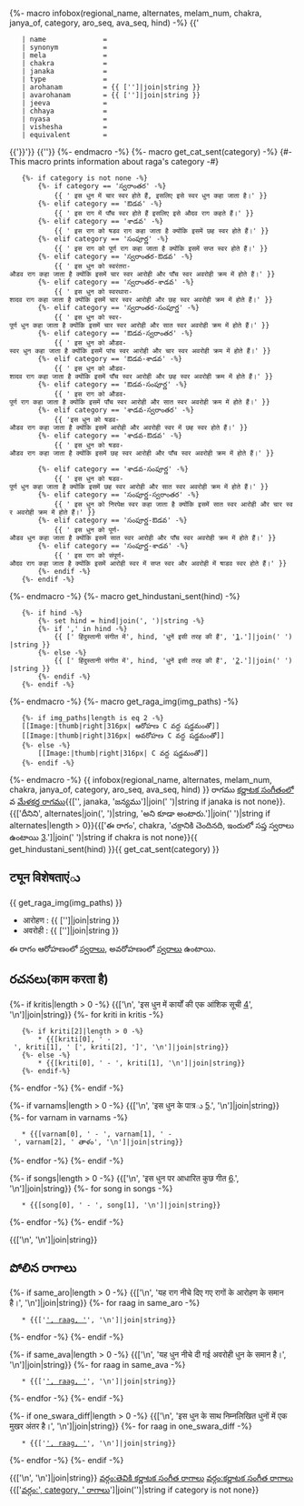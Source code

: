 {%- macro infobox(regional_name, alternates, melam_num, chakra, janya_of, category, aro_seq, ava_seq, hind) -%}
{{'{{Infobox ragam'}}
	| name          	= {{regional_name}}
	| synonym	    	= {{alternates|join(', ') if alternates}}
	| mela          	= {{melam_num if melam_num is not none}}
	| chakra        	= {{chakra if chakra is not none}}
	| janaka        	= {{janya_of if janya_of is not none}}
	| type          	= {{category if category is not none}}
	| arohanam      	= {{ ['{{svaraC|', aro_seq, '}}']|join|string }} 
	| avarohanam    	= {{ ['{{svaraC|', ava_seq, '}}']|join|string }}
	| jeeva         	=
	| chhaya        	=
	| nyasa         	=
	| vishesha      	= 
	| equivalent  		= {{hind|join(', ') if hind is not none}}
{{'}}'}}
{{'{{కర్ణాటక సంగీత రాగాలు}}'}}
{%- endmacro -%}
{%- macro get_cat_sent(category) -%}
{#- This macro prints information about raga's category -#}
	{%- if category is not none -%}
		{%- if category == 'స్వరాంతర' -%}
			{{ ' इस धुन में चार स्वर होते हैं, इसलिए इसे स्वर धुन कहा जाता है।' }}
		{%- elif category == 'ఔడవ' -%}
			{{ ' इस राग में पाँच स्वर होते हैं इसलिए इसे औदव राग कहते हैं।' }}
		{%- elif category == 'శాడవ' -%}
			{{ ' इस राग को षडव राग कहा जाता है क्योंकि इसमें छह स्वर होते हैं।' }}
		{%- elif category == 'సంపూర్ణ' -%}
			{{ ' इस राग को पूर्ण राग कहा जाता है क्योंकि इसमें सप्त स्वर होते हैं।' }}
		{%- elif category == 'స్వరాంతర-ఔడవ' -%}
			{{ ' इस धुन को स्वरंतरा-औडव राग कहा जाता है क्योंकि इसमें चार स्वर आरोही और पाँच स्वर अवरोही क्रम में होते हैं।' }}
		{%- elif category == 'స్వరాంతర-శాడవ' -%}
			{{ ' इस धुन को स्वरथारा-शादव राग कहा जाता है क्योंकि इसमें चार स्वर आरोही और छह स्वर अवरोही क्रम में होते हैं।' }}
		{%- elif category == 'స్వరాంతర-సంపూర్ణ' -%}
			{{ ' इस धुन को स्वर-पूर्ण धुन कहा जाता है क्योंकि इसमें चार स्वर आरोही और सात स्वर अवरोही क्रम में होते हैं।' }}
		{%- elif category == 'ఔడవ-స్వరాంతర' -%}
			{{ ' इस धुन को औडव-स्वर धुन कहा जाता है क्योंकि इसमें पांच स्वर आरोही और चार स्वर अवरोही क्रम में होते हैं।' }}
		{%- elif category == 'ఔడవ-శాడవ' -%}
			{{ ' इस धुन को औडव-शादव राग कहा जाता है क्योंकि इसमें पाँच स्वर आरोही और छह स्वर अवरोही क्रम में होते हैं।' }}
		{%- elif category == 'ఔడవ-సంపూర్ణ' -%}
			{{ ' इस राग को औडव-पूर्ण राग कहा जाता है क्योंकि इसमें पाँच स्वर आरोही और सात स्वर अवरोही क्रम में होते हैं।' }}
		{%- elif category == 'శాడవ-స్వరాంతర' -%}
			{{ 'इस धुन को षडव-औडव राग कहा जाता है क्योंकि इसमें आरोही और अवरोही स्वर में छह स्वर होते हैं।' }}
		{%- elif category == 'శాడవ-ఔడవ' -%}
			{{ ' इस धुन को षडव-औडव राग कहा जाता है क्योंकि इसमें छह स्वर आरोही और पाँच स्वर अवरोही क्रम में होते हैं।' }}		
		{%- elif category == 'శాడవ-సంపూర్ణ' -%}
			{{ ' इस धुन को षडव-पूर्ण धुन कहा जाता है क्योंकि इसमें छह स्वर आरोही और सात स्वर अवरोही क्रम में होते हैं।' }}
		{%- elif category == 'సంపూర్ణ-స్వరాంతర' -%}
			{{ ' इस धुन को निरपेक्ष स्वर कहा जाता है क्योंकि इसमें सात स्वर आरोही और चार स्वर अवरोही क्रम में होते हैं।' }}
		{%- elif category == 'సంపూర్ణ-ఔడవ' -%}
			{{ ' इस धुन को पूर्ण-औडव धुन कहा जाता है क्योंकि इसमें सात स्वर आरोही और पाँच स्वर अवरोही क्रम में होते हैं।' }}
		{%- elif category == 'సంపూర్ణ-శాడవ' -%}
			{{ ' इस राग को संपूर्ण-औदव राग कहा जाता है क्योंकि इसमें आरोही स्वर में सप्त स्वर और अवरोही में षाडव स्वर होते हैं।' }}
		{%- endif -%}
	{%- endif -%}
{%- endmacro -%}
{%- macro get_hindustani_sent(hind) -%}
	{%- if hind -%}
		{%- set hind = hind|join(', ')|string -%}
		{%- if ',' in hind -%}
			{{ [' हिंदुस्तानी संगीत में', hind, 'धुनें इसी तरह की हैं', '[https://karnatik.com/hcragatable.shtml].']|join(' ')|string }}	
		{%- else -%}
			{{ [' हिंदुस्तानी संगीत में', hind, 'धुनें इसी तरह की हैं', '[https://karnatik.com/hcragatable.shtml].']|join(' ')|string }}		
		{%- endif -%}	
	{%- endif -%}	
{%- endmacro -%}
{%- macro get_raga_img(img_paths) -%}
	{%- if img_paths|length is eq 2 -%}
	[[Image:{{img_paths[0]}}|thumb|right|316px|''{{regional_name}}'' ఆరోహణ C వద్ద షడ్జమంతో]]
	[[Image:{{img_paths[1]}}|thumb|right|316px|''{{regional_name}}'' అవరోహణ C వద్ద షడ్జమంతో]]
	{%- else -%}
		[[Image:{{img_paths[0]}}|thumb|right|316px|''{{regional_name}}'' C వద్ద షడ్జమంతో]]
	{%- endif -%}
{%- endmacro -%}
{{ infobox(regional_name, alternates, melam_num, chakra, janya_of, category, aro_seq, ava_seq, hind) }}
'''{{regional_name}}''' రాగము [[కర్ణాటక సంగీతం]]లో {{melam_num if melam_num is not none else janaka_melam}}వ [[మేళకర్త రాగము]]{{['', janaka, 'జన్యము']|join(' ')|string if janaka is not none}}. {{['దీనిని', alternates|join(', ')|string, 'అని కూడా అంటారు.']|join(' ')|string if alternates|length > 0}}{{['ఈ రాగం', chakra, 'చక్రానికి చెందినది, ఇందులో సప్త స్వరాలు ఉంటాయి [https://en.wikipedia.org/wiki/Melakarta].']|join(' ')|string if chakra is not none}}{{ get_hindustani_sent(hind) }}{{ get_cat_sent(category) }}


==ट्यून विशेषताएंు==
{{ get_raga_img(img_paths) }}

* आरोहण : {{ ['{{svaraC|', aro_seq, '}}']|join|string }} 
* अवरोही : {{ ['{{svaraC|', ava_seq, '}}']|join|string }}

ఈ రాగం ఆరోహణంలో {{aro_swaras|join(', ')}} [[స్వరాలు]], అవరోహణంలో {{ava_swaras|join(', ')}} [[స్వరాలు]] ఉంటాయి.

==రచనలు(काम करता है)==
{%- if kritis|length > 0 -%}
{{['\n', 'इस धुन में कार्यों की एक आंशिक सूची [https://github.com/ssrihari/ragavardhini/blob/master/ragas/kritis.psv]', '\n']|join|string}}
{%- for kriti in kritis -%}
	{%- if kriti[2]|length > 0 -%}
		* {{[kriti[0], ' - ', kriti[1], ' [', kriti[2], ']', '\n']|join|string}}
	{%- else -%}
		* {{[kriti[0], ' - ', kriti[1], '\n']|join|string}}
	{%- endif-%}
{%- endfor -%}
{%- endif -%}

{%- if varnams|length > 0 -%}
{{['\n', 'इस धुन के पात्रు [http://www.carnatica.in/kriti/varnamlist.htm].', '\n']|join|string}}
{%- for varnam in varnams -%}
	* {{[varnam[0], ' - ', varnam[1], ' - ', varnam[2], ' తాళం', '\n']|join|string}}
{%- endfor -%}
{%- endif -%}


{%- if songs|length > 0 -%}
{{['\n', 'इस धुन पर आधारित कुछ गीत [http://rksanka.tripod.com/music/rslist.html].', '\n']|join|string}}
{%- for song in songs -%}
	* {{[song[0], ' - ', song[1], '\n']|join|string}}
{%- endfor -%}
{%- endif -%}

{{['\n', '\n']|join|string}}

==పోలిన రాగాలు==
{%- if same_aro|length > 0 -%}
{{['\n', 'यह राग नीचे दिए गए रागों के आरोहण के समान है।', '\n']|join|string}}
{%- for raag in same_aro -%}
	* {{['[[', raag, ']]', '\n']|join|string}}
{%- endfor -%}
{%- endif -%}

{%- if same_ava|length > 0 -%}
{{['\n', 'यह धुन नीचे दी गई अवरोही धुन के समान है।', '\n']|join|string}}
{%- for raag in same_ava -%}
	* {{['[[', raag, ']]', '\n']|join|string}}
{%- endfor -%}
{%- endif -%}

{%- if one_swara_diff|length > 0 -%}
{{['\n', 'इस धुन के साथ निम्नलिखित धुनों में एक मुखर अंतर है।', '\n']|join|string}}
{%- for raag in one_swara_diff -%}
	* {{['[[', raag, ']]', '\n']|join|string}}
{%- endfor -%}
{%- endif -%}

{{['\n', '\n']|join|string}}
[[వర్గం:తెవికి కర్ణాటక సంగీత రాగాలు]]
[[వర్గం:కర్ణాటక సంగీత రాగాలు]]
{{['[[వర్గం:', category, ' రాగాలు]]']|join('')|string if category is not none}}
